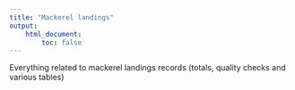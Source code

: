 ```yaml
---
title: "Mackerel landings"
output:
    html_document:
        toc: false
---
```


Everything related to mackerel landings records (totals, quality checks and various tables)



